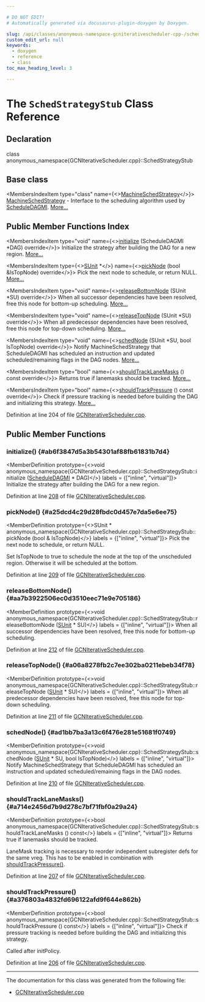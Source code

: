 ```yaml
---

# DO NOT EDIT!
# Automatically generated via docusaurus-plugin-doxygen by Doxygen.

slug: /api/classes/anonymous-namespace-gcniterativescheduler-cpp-/schedstrategystub
custom_edit_url: null
keywords:
  - doxygen
  - reference
  - class
toc_max_heading_level: 3

---
```





# The `SchedStrategyStub` Class Reference

<DoxygenPage pluginConfig={pluginConfig}>



## Declaration

<CodeBlock>class anonymous_namespace{GCNIterativeScheduler.cpp}::SchedStrategyStub</CodeBlock>

## Base class

<MembersIndex>

<MembersIndexItem
  type="class"
  name={<><a href="/docs/api/classes/llvm/machineschedstrategy">MachineSchedStrategy</a></>}>
<a href="/docs/api/classes/llvm/machineschedstrategy">MachineSchedStrategy</a> - Interface to the scheduling algorithm used by <a href="/docs/api/classes/llvm/scheduledagmi">ScheduleDAGMI</a>. <a href="/docs/api/classes/llvm/machineschedstrategy/#details">More...</a>
</MembersIndexItem>

</MembersIndex>

## Public Member Functions Index

<MembersIndex>

<MembersIndexItem
  type="void"
  name={<><a href="#ab6f3847d5a3b54301af88fb61831b7d4">initialize</a> (ScheduleDAGMI &#42;DAG) override</>}>
Initialize the strategy after building the DAG for a new region. <a href="#ab6f3847d5a3b54301af88fb61831b7d4">More...</a>
</MembersIndexItem>

<MembersIndexItem
  type={<><a href="/docs/api/classes/llvm/sunit">SUnit</a> &#42;</>}
  name={<><a href="#a25dcd4c29d28fbdc0d457e7da5e6ee75">pickNode</a> (bool &amp;IsTopNode) override</>}>
Pick the next node to schedule, or return NULL. <a href="#a25dcd4c29d28fbdc0d457e7da5e6ee75">More...</a>
</MembersIndexItem>

<MembersIndexItem
  type="void"
  name={<><a href="#aa7b3922506ec0d3510eec71e9e705186">releaseBottomNode</a> (SUnit &#42;SU) override</>}>
When all successor dependencies have been resolved, free this node for bottom-up scheduling. <a href="#aa7b3922506ec0d3510eec71e9e705186">More...</a>
</MembersIndexItem>

<MembersIndexItem
  type="void"
  name={<><a href="#a06a8278fb2c7ee302ba0211ebeb34f78">releaseTopNode</a> (SUnit &#42;SU) override</>}>
When all predecessor dependencies have been resolved, free this node for top-down scheduling. <a href="#a06a8278fb2c7ee302ba0211ebeb34f78">More...</a>
</MembersIndexItem>

<MembersIndexItem
  type="void"
  name={<><a href="#ad1bb7ba3a13c6f476e281e51681f0749">schedNode</a> (SUnit &#42;SU, bool IsTopNode) override</>}>
Notify MachineSchedStrategy that ScheduleDAGMI has scheduled an instruction and updated scheduled/remaining flags in the DAG nodes. <a href="#ad1bb7ba3a13c6f476e281e51681f0749">More...</a>
</MembersIndexItem>

<MembersIndexItem
  type="bool"
  name={<><a href="#a714e2456d7b9d278c7bf71fbf0a29a24">shouldTrackLaneMasks</a> () const override</>}>
Returns true if lanemasks should be tracked. <a href="#a714e2456d7b9d278c7bf71fbf0a29a24">More...</a>
</MembersIndexItem>

<MembersIndexItem
  type="bool"
  name={<><a href="#a376803a4832fd696122afd9f644e862b">shouldTrackPressure</a> () const override</>}>
Check if pressure tracking is needed before building the DAG and initializing this strategy. <a href="#a376803a4832fd696122afd9f644e862b">More...</a>
</MembersIndexItem>

</MembersIndex>


Definition at line 204 of file <a href="/docs/api/files/lib/lib/target/lib/target/amdgpu/gcniterativescheduler-cpp">GCNIterativeScheduler.cpp</a>.

<SectionDefinition>

## Public Member Functions

### initialize() {#ab6f3847d5a3b54301af88fb61831b7d4}

<MemberDefinition
  prototype={<>void anonymous&#95;namespace&#123;GCNIterativeScheduler.cpp&#125;::SchedStrategyStub::initialize (<a href="/docs/api/classes/llvm/scheduledagmi">ScheduleDAGMI</a> &#42; DAG)</>}
  labels = {["inline", "virtual"]}>
Initialize the strategy after building the DAG for a new region.

Definition at line <a href="/docs/api/files/lib/lib/target/lib/target/amdgpu/gcniterativescheduler-cpp/#l00208">208</a> of file <a href="/docs/api/files/lib/lib/target/lib/target/amdgpu/gcniterativescheduler-cpp">GCNIterativeScheduler.cpp</a>.
</MemberDefinition>

### pickNode() {#a25dcd4c29d28fbdc0d457e7da5e6ee75}

<MemberDefinition
  prototype={<>SUnit &#42; anonymous&#95;namespace&#123;GCNIterativeScheduler.cpp&#125;::SchedStrategyStub::pickNode (bool &amp; IsTopNode)</>}
  labels = {["inline", "virtual"]}>
Pick the next node to schedule, or return NULL.

Set IsTopNode to true to schedule the node at the top of the unscheduled region. Otherwise it will be scheduled at the bottom.

Definition at line <a href="/docs/api/files/lib/lib/target/lib/target/amdgpu/gcniterativescheduler-cpp/#l00209">209</a> of file <a href="/docs/api/files/lib/lib/target/lib/target/amdgpu/gcniterativescheduler-cpp">GCNIterativeScheduler.cpp</a>.
</MemberDefinition>

### releaseBottomNode() {#aa7b3922506ec0d3510eec71e9e705186}

<MemberDefinition
  prototype={<>void anonymous&#95;namespace&#123;GCNIterativeScheduler.cpp&#125;::SchedStrategyStub::releaseBottomNode (<a href="/docs/api/classes/llvm/sunit">SUnit</a> &#42; SU)</>}
  labels = {["inline", "virtual"]}>
When all successor dependencies have been resolved, free this node for bottom-up scheduling.

Definition at line <a href="/docs/api/files/lib/lib/target/lib/target/amdgpu/gcniterativescheduler-cpp/#l00212">212</a> of file <a href="/docs/api/files/lib/lib/target/lib/target/amdgpu/gcniterativescheduler-cpp">GCNIterativeScheduler.cpp</a>.
</MemberDefinition>

### releaseTopNode() {#a06a8278fb2c7ee302ba0211ebeb34f78}

<MemberDefinition
  prototype={<>void anonymous&#95;namespace&#123;GCNIterativeScheduler.cpp&#125;::SchedStrategyStub::releaseTopNode (<a href="/docs/api/classes/llvm/sunit">SUnit</a> &#42; SU)</>}
  labels = {["inline", "virtual"]}>
When all predecessor dependencies have been resolved, free this node for top-down scheduling.

Definition at line <a href="/docs/api/files/lib/lib/target/lib/target/amdgpu/gcniterativescheduler-cpp/#l00211">211</a> of file <a href="/docs/api/files/lib/lib/target/lib/target/amdgpu/gcniterativescheduler-cpp">GCNIterativeScheduler.cpp</a>.
</MemberDefinition>

### schedNode() {#ad1bb7ba3a13c6f476e281e51681f0749}

<MemberDefinition
  prototype={<>void anonymous&#95;namespace&#123;GCNIterativeScheduler.cpp&#125;::SchedStrategyStub::schedNode (<a href="/docs/api/classes/llvm/sunit">SUnit</a> &#42; SU, bool IsTopNode)</>}
  labels = {["inline", "virtual"]}>
Notify MachineSchedStrategy that ScheduleDAGMI has scheduled an instruction and updated scheduled/remaining flags in the DAG nodes.

Definition at line <a href="/docs/api/files/lib/lib/target/lib/target/amdgpu/gcniterativescheduler-cpp/#l00210">210</a> of file <a href="/docs/api/files/lib/lib/target/lib/target/amdgpu/gcniterativescheduler-cpp">GCNIterativeScheduler.cpp</a>.
</MemberDefinition>

### shouldTrackLaneMasks() {#a714e2456d7b9d278c7bf71fbf0a29a24}

<MemberDefinition
  prototype={<>bool anonymous&#95;namespace&#123;GCNIterativeScheduler.cpp&#125;::SchedStrategyStub::shouldTrackLaneMasks () const</>}
  labels = {["inline", "virtual"]}>
Returns true if lanemasks should be tracked.

LaneMask tracking is necessary to reorder independent subregister defs for the same vreg. This has to be enabled in combination with <a href="#a376803a4832fd696122afd9f644e862b">shouldTrackPressure()</a>.

Definition at line <a href="/docs/api/files/lib/lib/target/lib/target/amdgpu/gcniterativescheduler-cpp/#l00207">207</a> of file <a href="/docs/api/files/lib/lib/target/lib/target/amdgpu/gcniterativescheduler-cpp">GCNIterativeScheduler.cpp</a>.
</MemberDefinition>

### shouldTrackPressure() {#a376803a4832fd696122afd9f644e862b}

<MemberDefinition
  prototype={<>bool anonymous&#95;namespace&#123;GCNIterativeScheduler.cpp&#125;::SchedStrategyStub::shouldTrackPressure () const</>}
  labels = {["inline", "virtual"]}>
Check if pressure tracking is needed before building the DAG and initializing this strategy.

Called after initPolicy.

Definition at line <a href="/docs/api/files/lib/lib/target/lib/target/amdgpu/gcniterativescheduler-cpp/#l00206">206</a> of file <a href="/docs/api/files/lib/lib/target/lib/target/amdgpu/gcniterativescheduler-cpp">GCNIterativeScheduler.cpp</a>.
</MemberDefinition>

</SectionDefinition>

<hr/>

The documentation for this class was generated from the following file:

<ul>
<li><a href="/docs/api/files/lib/lib/target/lib/target/amdgpu/gcniterativescheduler-cpp">GCNIterativeScheduler.cpp</a></li>
</ul>

</DoxygenPage>
